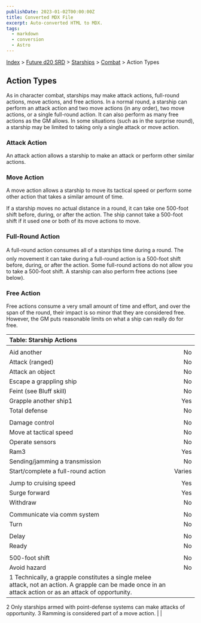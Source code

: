 ```yaml
---
publishDate: 2023-01-02T00:00:00Z
title: Converted MDX File
excerpt: Auto-converted HTML to MDX.
tags:
  - markdown
  - conversion
  - Astro
---
```






[Index](-index) > [Future d20 SRD](future-d20-srd-index) > [Starships](future-d20-srd-starships-index) > [Combat](future-d20-srd-starships-combat-index) > Action Types




## Action Types


As in character combat, starships may make attack actions, full-round actions, move actions, and free actions. In a normal round, a starship can perform an attack action and two move actions (in any order), two move actions, or a single full-round action. It can also perform as many free actions as the GM allows.
In some situations (such as in the surprise round), a starship may be limited to taking only a single attack or move action.


### Attack Action


An attack action allows a starship to make an attack or perform other similar actions.


### Move Action


A move action allows a starship to move its tactical speed or perform some other action that takes a similar amount of time.


If a starship moves no actual distance in a round, it can take one 500-foot shift before, during, or after the action. The ship cannot take a 500-foot shift if it used one or both of its move actions to move.


### Full-Round Action


A full-round action consumes all of a starships time during a round. The only movement it can take during a full-round action is a 500-foot shift before, during, or after the action. Some full-round actions do not allow you to take a 500-foot shift. A starship can also perform free actions (see below).


### Free Action


Free actions consume a very small amount of time and effort, and over the span of the round, their impact is so minor that they are considered free. However, the GM puts reasonable limits on what a ship can really do for free.


| Table: Starship Actions |  |
| :------------------------- | --: |
|  |  |
| Aid another | No |
| Attack (ranged) | No |
| Attack an object | No |
| Escape a grappling ship | No |
| Feint (see Bluff skill) | No |
| Grapple another ship1 | Yes |
| Total defense | No |
|  |  |
| Damage control | No |
| Move at tactical speed | No |
| Operate sensors | No |
| Ram3 | Yes |
| Sending/jamming a transmission | No |
| Start/complete a full-round action | Varies |
|  |  |
| Jump to cruising speed | Yes |
| Surge forward | Yes |
| Withdraw | No |
|  |  |
| Communicate via comm system | No |
| Turn | No |
|  |  |
| Delay | No |
| Ready | No |
|  |  |
| 500-foot shift | No |
| Avoid hazard | No |
| 1 Technically, a grapple constitutes a single melee attack, not an action. A grapple can be made once in an attack action or as an attack of opportunity.
2 Only starships armed with point-defense systems can make attacks of opportunity.
3 Ramming is considered part of a move action. |  |




